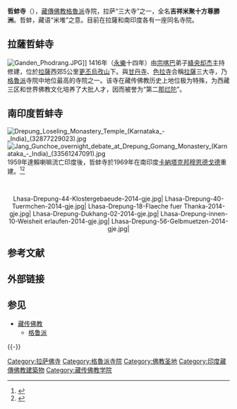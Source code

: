 {{文物保护单位
|级别 = 全国
|图片 = [[File:འབྲས་སྤུངས་.jpg|220px]]
|名称 = 哲蚌寺
|编号 = 2-27
|分类 = 古建筑及历史纪念建筑物
|时代 = [[明朝|明]]
|所在 = [[西藏自治区|西藏自治区]][[拉萨市|拉萨市]]
|坐标 = {{coord|29|40|35|N|91|2|51|E|region:CN-54_type:landmark|display=inline,title}}
|登录 = 1982年
|Cat = 西藏全国重点文物保护单位
}}

'''哲蚌寺'''（{{bo|z=འབྲས་སྤུངས་|w='Bras-spungs|t=Drepung|p=Zhäbung}}），[[藏傳佛教|藏傳佛教]][[格魯派|格魯派]]寺院，拉萨“三大寺”之一，全名'''吉祥米聚十方尊勝洲'''。哲蚌，藏语“米堆”之意。目前在拉薩和南印度各有一座同名寺院。

==拉薩哲蚌寺==
[[File:Ganden_Phodrang.JPG|thumb]]]]
1416年（[[永乐_(明朝)|永樂]]十四年）由[[宗喀巴|宗喀巴]]弟子[[絳央却杰|絳央却杰]]主持修建，位於[[拉薩|拉薩]]西郊5公里[[更丕烏孜山|更丕烏孜山]]下。與[[甘丹寺|甘丹寺]]、[[色拉寺|色拉寺]]合稱[[拉薩|拉薩]]三大寺，乃[[格魯派|格魯派]]寺院中地位最高的寺院之一。该寺在藏传佛教历史上地位极为特殊，为西藏三区和世界佛教文化培养了大批人才，因而被誉为“第二[[那烂陀寺|那烂陀]]”。

==南印度哲蚌寺==
[[File:Drepung_Loseling_Monastery_Temple_(Karnataka_-_India)_(32877229023).jpg|thumb]]
[[File:Jang_Gunchoe_overnight_debate_at_Drepung_Gomang_Monastery_(Karnataka_-_India)_(33561247091).jpg|thumb]]
1959年達賴喇嘛流亡印度後，哲蚌寺於1969年在南印度[[卡納塔克邦|卡納塔克邦]][[穆恩德戈德|穆恩德戈德]]重建。<ref>{{Cite web | url=http://www.cibsa.org.tw/cimsbs/00_02/0209_india/02090103_drepung.html | title=印度／哲蚌寺（Drepung Monastery） | website=中華國際供佛齋僧功德會 | deadurl=yes | archiveurl=https://web.archive.org/web/20171006212432/http://www.cibsa.org.tw/cimsbs/00_02/0209_india/02090103_drepung.html | archivedate=2017-10-06 | accessdate=2017-10-06 }}</ref><ref>{{Cite web | url=http://www.drepunggomang.org/travel-guide-to-drepung-monastery-mundgod | title=Travel Guide to Drepung Gomang | website=哲蚌寺 | accessdate=2017-10-06 | archive-date=2019-12-04 | archive-url=https://web.archive.org/web/20191204152129/https://www.drepunggomang.org/travel-guide-to-drepung-monastery-mundgod | dead-url=no }}{{en}}</ref>

<center><br><gallery caption="Drepung, Lhasa">
Lhasa-Drepung-44-Klostergebaeude-2014-gje.jpg|
Lhasa-Drepung-40-Tuermchen-2014-gje.jpg|
Lhasa-Drepung-18-Flaeche fuer Thanka-2014-gje.jpg|
Lhasa-Drepung-Dukhang-02-2014-gje.jpg|
Lhasa-Drepung-innen-10-Weisheit erlaufen-2014-gje.jpg|
Lhasa-Drepung-56-Gelbmuetzen-2014-gje.jpg|
</gallery></center>

== 参考文献 ==
{{Reflist}}

== 外部链接 ==
{{Commons category|Drepung Monastery}}

== 参见 ==
{{Portal box|佛教|西藏|中国建筑|中国文化遗产}}
* [[藏传佛教|藏传佛教]]
** [[格鲁派|格鲁派]]

{{-}}
{{藏傳佛教格魯派六大叢林}}
{{西藏全国重点文物保护单位}}
{{拉萨地标}}

{{Authority control}}

[[Category:拉萨佛寺|Category:拉萨佛寺]]
[[Category:格魯派寺院|Category:格魯派寺院]]
[[Category:佛教圣地|Category:佛教圣地]]
[[Category:印度藏傳佛教建築物|Category:印度藏傳佛教建築物]]
[[Category:藏传佛教学院|Category:藏传佛教学院]]